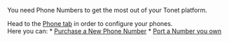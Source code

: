 You need Phone Numbers to get the most out of your Tonet platform.  

Head to the [Phone tab](https://dashboard.tonet.ai/phones) in order to configure your phones.  
Here you can:
    * [Purchase a New Phone Number](/phones/purchase_number)
    * [Port a Number you own](/phones/port_number)